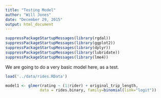 ```yaml
---
title: "Testing Model"
author: "Will Jones"
date: "December 29, 2015"
output: html_document
---
```



```r
suppressPackageStartupMessages(library(rgdal))
suppressPackageStartupMessages(library(ggplot2))
suppressPackageStartupMessages(library(dplyr))
suppressPackageStartupMessages(library(lubridate))
suppressPackageStartupMessages(library(lme4))
```


We are going to do a very basic model here, as a test.

```r
load('../data/rides.RData')
```


```r
model1 <- glmer(rating ~ (1|rider) + original_trip_length,
               data = rides.binary, family=binomial(link="logit"))
```

